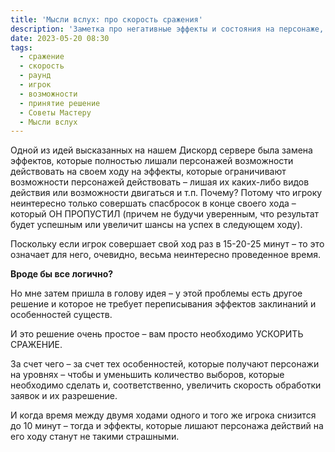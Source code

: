 ```yaml
---
title: 'Мысли вслух: про скорость сражения'
description: 'Заметка про негативные эффекты и состояния на персонаже, их связь с удовлетворенностью игрока и скоростью сражения и предложение по решению этой проблемы'
date: 2023-05-20 08:30
tags:
  - сражение
  - скорость
  - раунд
  - игрок
  - возможности
  - принятие решение
  - Советы Мастеру
  - Мысли вслух
---
```


Одной из идей высказанных на нашем Дискорд сервере была замена эффектов, которые полностью лишали персонажей возможности действовать на своем ходу на эффекты, которые ограничивают возможности персонажей действовать – лишая их каких-либо видов действия или возможности двигаться и т.п.
Почему? Потому что игроку неинтересно только совершать спасбросок в конце своего хода – который ОН ПРОПУСТИЛ (причем не будучи уверенным, что результат будет успешным или увеличит шансы на успех в следующем ходу).

Поскольку если игрок совершает свой ход раз в 15-20-25 минут – то это означает для него, очевидно, весьма неинтересно проведенное время.

**Вроде бы все логично?**

Но мне затем пришла в голову идея – у этой проблемы есть другое решение и которое не требует переписывания эффектов заклинаний и особенностей существ.

И это решение очень простое – вам просто необходимо УСКОРИТЬ СРАЖЕНИЕ.

За счет чего – за счет тех особенностей, которые получают персонажи на уровнях – чтобы и уменьшить количество выборов, которые необходимо сделать и, соответственно, увеличить скорость обработки заявок и их разрешение.

И когда время между двумя ходами одного и того же игрока снизится до 10 минут – тогда и эффекты, которые лишают персонажа действий на его ходу станут не такими страшными.
